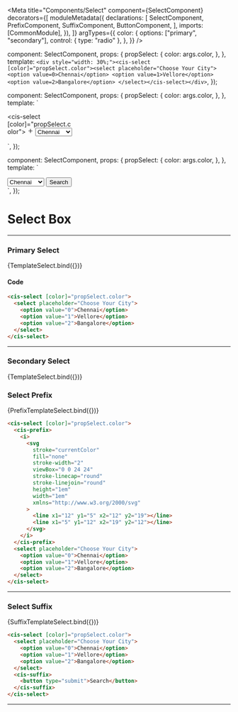 
<Meta
  title="Components/Select"
  component={SelectComponent}
  decorators={[
    moduleMetadata({
      declarations: [
        SelectComponent,
        PrefixComponent,
        SuffixComponent,
        ButtonComponent,
      ],
      imports: [CommonModule],
    }),
  ]}
  argTypes={{
    color: {
      options: ["primary", "secondary"],
      control: { type: "radio" },
    },
  }}
/>

  component: SelectComponent,
  props: {
    propSelect: {
      color: args.color,
    },
  },
  template: `<div style="width: 30%;"><cis-select [color]="propSelect.color"><select placeholder="Choose Your City">
    <option value=0>Chennai</option>
    <option value=1>Vellore</option>
    <option value=2>Bangalore</option>
  </select></cis-select></div>`,
});

  component: SelectComponent,
  props: {
    propSelect: {
      color: args.color,
    },
  },
  template: `<div style="width: 30%;">
  <cis-select [color]="propSelect.color">
    <cis-prefix>
      <i>
        <svg
          stroke="currentColor"
          fill="none"
          stroke-width="2"
          viewBox="0 0 24 24"
          stroke-linecap="round"
          stroke-linejoin="round"
          height="1em"
          width="1em"
          xmlns="http://www.w3.org/2000/svg"
        >
          <line x1="12" y1="5" x2="12" y2="19"></line>
          <line x1="5" y1="12" x2="19" y2="12"></line>
        </svg>
      </i>
    </cis-prefix>
    <select placeholder="Choose Your City">
      <option value=0>Chennai</option>
      <option value=1>Vellore</option>
      <option value=2>Bangalore</option>
    </select>
  </cis-select>
  </div>`,
});

  component: SelectComponent,
  props: {
    propSelect: {
      color: args.color,
    },
  },
  template: `
  <div style="width: 30%;">
  <cis-select [color]="propSelect.color">
    <select placeholder="Choose Your City">
      <option value=0>Chennai</option>
      <option value=1>Vellore</option>
      <option value=2>Bangalore</option>
    </select>
    <cis-suffix>
      <button type="submit">Search</button>
    </cis-suffix>
  </cis-select>
  </div>`,
});

# Select Box

---

### Primary Select

<Canvas>
  <Story
    name="Primary"
    args={{
      color: "primary",
    }}
  >
    {TemplateSelect.bind({})}
  </Story>
</Canvas>

#### Code

```html
<cis-select [color]="propSelect.color">
  <select placeholder="Choose Your City">
    <option value="0">Chennai</option>
    <option value="1">Vellore</option>
    <option value="2">Bangalore</option>
  </select>
</cis-select>
```

<ArgsTable story="Primary" />

---

### Secondary Select

<Canvas>
  <Story
    name="Secondary"
    args={{
      color: "secondary",
    }}
  >
    {TemplateSelect.bind({})}
  </Story>
</Canvas>

### Select Prefix

<Canvas>
  <Story
    name="With Prefix"
    args={{
      color: "primary",
    }}
  >
    {PrefixTemplateSelect.bind({})}
  </Story>
</Canvas>

```html
<cis-select [color]="propSelect.color">
  <cis-prefix>
    <i>
      <svg
        stroke="currentColor"
        fill="none"
        stroke-width="2"
        viewBox="0 0 24 24"
        stroke-linecap="round"
        stroke-linejoin="round"
        height="1em"
        width="1em"
        xmlns="http://www.w3.org/2000/svg"
      >
        <line x1="12" y1="5" x2="12" y2="19"></line>
        <line x1="5" y1="12" x2="19" y2="12"></line>
      </svg>
    </i>
  </cis-prefix>
  <select placeholder="Choose Your City">
    <option value="0">Chennai</option>
    <option value="1">Vellore</option>
    <option value="2">Bangalore</option>
  </select>
</cis-select>
```

---

### Select Suffix

<Canvas>
  <Story
    name="With Suffix"
    args={{
      color: "secondary",
    }}
  >
    {SuffixTemplateSelect.bind({})}
  </Story>
</Canvas>

```html
<cis-select [color]="propSelect.color">
  <select placeholder="Choose Your City">
    <option value="0">Chennai</option>
    <option value="1">Vellore</option>
    <option value="2">Bangalore</option>
  </select>
  <cis-suffix>
    <button type="submit">Search</button>
  </cis-suffix>
</cis-select>
```

---
